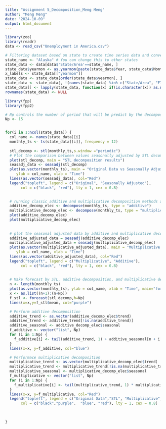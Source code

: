 ```yaml
---
title: "Assignment 5_Decomposition_Meng Meng"
author: "Meng Meng"
date: "2024-10-09"
output: html_document
---
```


```r
library(zoo)
library(readr)
data <- read_csv("Unemployment in America.csv")

# Filtering dataset based on state to create time series data and convert them to numeraical data
state_name <- "Alaska" # You can change this to other states
state_data <- data[data$'State/Area'==state_name, ]
state_data$yearmon <- as.yearmon(paste(state_data$Year, state_data$Month), "%Y %m")
x_labels <- state_data[["yearmon"]]
state_data <- state_data[order(state_data$yearmon), ]
state_data <- state_data[, !(names(state_data) %in% c("State/Area", "FIPS Code", "Year", "Month", "yearmon"))]
state_data[] <- lapply(state_data, function(x) if(is.character(x)) as.numeric(gsub(",", "",x)) else x)
rownames(state_data) <- NULL
```

```r
library(fpp)
library(fpp2)

# Np controls the number of period that will be predict by the decomposition models.
Np <- 15


for(i in 1:ncol(state_data)) {
  col_name <- names(state_data)[i]
  monthly_ts <- ts(state_data[[i]], frequency = 12)
  
  stl_decomp <- stl(monthly_ts,s.window ="periodic")
  # Plot the comparison between values seasonally adjusted by STL decomposition and original data
  plot(stl_decomp, main = "STL decomposition results")
  seasadj_data <- seasadj(stl_decomp)
  plot(as.vector(monthly_ts), main = "Original Data vs Seasonally Adjusted",
     ylab = col_name, xlab = "Time")
  lines(as.vector(seasadj_data), col="Red")
  legend("topleft", legend = c("Original", "Seasonally Adjusted"),
       col = c("black", "red"), lty = 1, cex = 0.8)
  

  # running classic additive and multiplicative decomposition methods and plot their the values of season, trend, and residule
  additive_decomp_elec <- decompose(monthly_ts, type = "additive")
  multiplicative_decomp_elec <- decompose(monthly_ts, type = "multiplicative")
  plot(additive_decomp_elec)
  plot(multiplicative_decomp_elec)
  
  
  # plot the seasonal adjusted data by additive and multiplicative decomposition methods
  additive_adjusted_data = seasadj(additive_decomp_elec)
  multiplicative_adjusted_data = seasadj(multiplicative_decomp_elec)
  plot(as.vector(multiplicative_adjusted_data), main = "Multiplicative vs Additive Decomposition",
     ylab = col_name, xlab = "Time")
  lines(as.vector(additive_adjusted_data), col="Red")
  legend("topleft", legend = c("Multiplicative", "Additive"),
       col = c("black", "red"), lty = 1, cex = 0.8)
  
  
  # Make forecast by STL, additive decomposition, and multiplicative decomposition, and plot their forecast
  n <- length(monthly_ts)
  plot(as.vector(monthly_ts), ylab = col_name, xlab = "Time", main="forecast by STL, additive, and multiplicative decomposition", col="black", type="l")
  x <- as.list((n+1):(n+Np))
  f_stl <- forecast(stl_decomp,h=Np)
  lines(x=x,y=f_stl$mean, col="purple")

  # Perform additive decomposition
  additive_trend <- as.vector(additive_decomp_elec$trend)
  additive_trend <- additive_trend[!is.na(additive_trend)]
  additive_seasonal <- additive_decomp_elec$seasonal
  f_additive <- vector("list", Np)
  for (i in 1:Np) {
    f_additive[i] <- tail(additive_trend, 1) + additive_seasonal[n + i - 12]
  }
  lines(x=x, y=f_additive, col="blue")

  # Performace multiplicative decomposition
  multiplicative_trend <- as.vector(multiplicative_decomp_elec$trend)
  multiplicative_trend <- multiplicative_trend[!is.na(multiplicative_trend)]
  multiplicative_seasonal <- multiplicative_decomp_elec$seasonal
  f_multiplicative <- vector("list", Np)
  for (i in 1:Np) {
    f_multiplicative[i] <- tail(multiplicative_trend, 1) * multiplicative_seasonal[n + i - 12]
  }
  lines(x=x, y=f_multiplicative, col="Red")
  legend("topleft", legend = c("Original Data","STL", "Multiplicative", "Additive"),
       col = c("black","purple",  "blue", "red"), lty = 1, cex = 0.8)
  
  
  
}
```